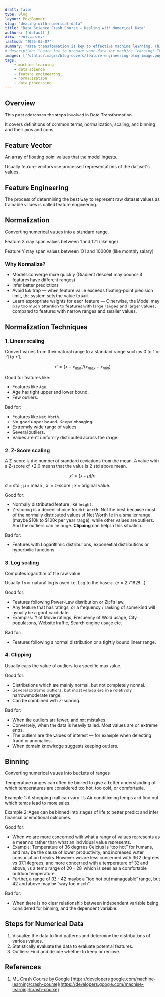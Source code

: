 ```yaml
---
draft: false
type: Blog
layout: PostBanner
slug: "dealing-with-numerical-data"
title: "Data Science Crash Course — Dealing with Numerical Data"
authors: ['default']
date: "2025-03-07"
lastmod: "2025-03-07"
summary: "Data transformation is key to effective machine learning. This post explores essential techniques in dealing with numerical data: normalization (linear, Z-score, log, clipping) and binning along with their pros and cons."
# description: "Learn how to prepare your data for machine learning! This post explains essential data transformation techniques like normalization and binning, covering their pros, cons, and when to apply them for optimal model performance."
images: ['/static/images/blog-covers/feature-engineering-blog-image.png']
tags:
    - machine learning
    - data science
    - feature engineering
    - normalization
    - data processing
---
```


## Overview
This post addresses the steps involved in Data Transformation.

It covers definitions of common terms, normalization, scaling, and binning and their pros and cons.

## Feature Vector

An array of floating point values that the model ingests.

Usually feature-vectors use processed representations of the dataset's values.

## Feature Engineering

The process of determining the best way to represent raw dataset values as trainable values is called feature engineering.

## Normalization

Converting numerical values into a standard range.

Feature X may span values between 1 and 121 (like Age)

Feature Y may span values between 101 and 100000 (like monthly salary)

### Why Normalize?

- Models converge more quickly (Gradient descent may bounce if features have different ranges)
- Infer better predictions
- Avoid `NaN` trap — when feature value exceeds floating-point precision limit, the system sets the value to `NaN`.
- Learn appropriate weights for each feature — Otherwise, the Model may pay too much attention to features with large ranges and larger values, compared to features with narrow ranges and smaller values.

## Normalization Techniques

### 1. Linear scaling

Convert values from their natural range to a standard range such as 0 to 1 or -1 to +1.

$$
x' = (x - x_{min}) / (x_{max} - x_{min}) 
$$

Good for features like: 
- Features like `Age`. 
- Age has tight upper and lower bound. 
- Few outliers.

Bad for:
- Features like `Net Worth`.
- No good upper bound. Keeps changing.
- Extremely wide range of values.
- Several outliers.
- Values aren't uniformly distributed across the range.

### 2. Z-Score scaling

A Z-score is the number of standard deviations from the mean. A value with a Z-score of +2.0 means that the value is 2 std above mean.

$$
x' = (x - \mu) / \sigma
$$

σ = std ; μ = mean ; x' = z-score ; x = original value.

Good for:
- Normally distributed feature like `height`.
- Z-scoring is a decent choice for `Net Worth`. Not the best because most of the normally distributed values of Net Worth lie in a smaller range (maybe $10k to $100k per year range), while other values are outliers. And the outliers can be huge. **Clipping** can help in this situation.

Bad for:
- Features with Logarithmic distributions, exponential distributions or hyperbolic functions.

### 3. Log scaling

Computes logarithm of the raw value.

Usually `ln` or natural log is used i.e. Log to the base `e`. (e = 2.71828…)

Good for:
- Features following Power-Law distribution or Zipf’s law.
- Any feature that has ratings, or a frequency / ranking of some kind will usually be a goof candidate.
- Examples: # of Movie ratings, Frequency of Word usage, City populations, Website traffic, Search engine usage etc.

Bad for:
- Features following a normal distribution or a tightly bound linear range.

### 4. Clipping

Usually caps the value of outliers to a specific max value.

Good for:
- Distributions which are mainly normal, but not completely normal.
- Several extreme outliers, but most values are in a relatively narrow/moderate range.
- Can be combined with Z-scoring.

Bad for:
- When the outliers are fewer, and not mistakes.
- Conversely, when the data is heavily tailed. Most values are on extreme ends.
- The outliers are the values of interest — for example when detecting fraud or anomalies.
- When domain knowledge suggests keeping outliers.

## Binning

Converting numerical values into buckets of ranges.

Temperature ranges can often be binned to give a better understanding of which temperatures are considered too hot, too cold, or comfortable.

Example 1: A shopping mall can vary it’s Air conditioning temps and find out which temps lead to more sales.

Example 2: Ages can be binned into stages of life to better predict and infer financial or emotional outcomes.

Good for:
- When we are more concerned with what a range of values represents as a meaning rather than what an individual value represents.
- Example: Temperature of 36 degrees Celcius is “too hot” for humans, and may be the cause of lower productivity, and increased water consumption breaks. However we are less concerned with 36.2 degrees vs 37.1 degrees, and more concerned with a temperature of 32 and above, vs a temp range of 20 - 28, which is seen as a comfortable outdoor temperature.
- Further, a range of 32 - 42 maybe a “too hot but manageable” range, but 42 and above may be “way too much”.

Bad for:
- When there is no clear relationship between independent variable being considered for binning, and the dependent variable.

## Steps for Numerical Data

1. Visualize the data to find patterns and determine the distributions of various values.
2. Statistically evaluate the data to evaluate potential features.
3. Outliers: Find and decide whether to keep or remove.

## References
1. ML Crash Course by Google [https://developers.google.com/machine-learning/crash-course](https://developers.google.com/machine-learning/crash-course)
